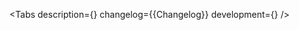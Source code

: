 

<Meta of={Stories} />

<ComponentHeader name='Status' children='Используется для цветового кодирования статусов.' />

<Tabs
    description={<Description />}
    changelog={<Markdown>{Changelog}</Markdown>}
    development={<Development />}
/>
